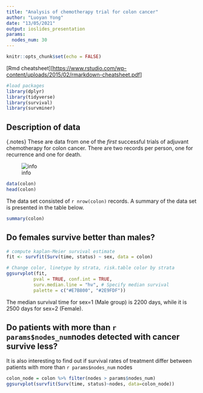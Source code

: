 ```yaml
---
title: "Analysis of chemotherapy trial for colon cancer"
author: "Luoyan Yong"
date: "13/05/2021"
output: ioslides_presentation
params: 
  nodes_num: 30
---
```


```r
knitr::opts_chunk$set(echo = FALSE)
```
[Rmd cheatsheet][<https://www.rstudio.com/wp-content/uploads/2015/02/rmarkdown-cheatsheet.pdf>]

```r
#load packages
library(dplyr)
library(tidyverse)
library(survival)
library(survminer)
```

## Description of data
<div> {.notes}
These are data from one of the *first* successful trials of adjuvant chemotherapy for colon cancer. There are two records per person, one for recurrence and one for death. 
</div>
![info](/g/typas/Personal_Folders/Luoyan/emblR/Rmarkdown/info.png)

```r
data(colon)
head(colon)
```

The data set consisted of `r nrow(colon)` records.  A summary of the data set is presented in the table below.
```r
summary(colon)
```
## Do females survive better than males?

```r
# compute kaplan-Meier survival estimate
fit <- survfit(Surv(time, status) ~ sex, data = colon)

# Change color, linetype by strata, risk.table color by strata
ggsurvplot(fit,
          pval = TRUE, conf.int = TRUE,
          surv.median.line = "hv", # Specify median survival
          palette = c("#E7B800", "#2E9FDF"))
```
The median survival time for sex=1 (Male group) is 2200 days, while it is 2500 days for sex=2 (Female). 

## Do patients with more than `r params$nodes_num`nodes detected with cancer survive less?
It is also interesting to find out if survival rates of treatment differ between patients with more than
`r params$nodes_num` nodes
```r
colon_node = colon %>% filter(nodes > params$nodes_num)
ggsurvplot(survfit(Surv(time, status)~nodes, data=colon_node))
```

